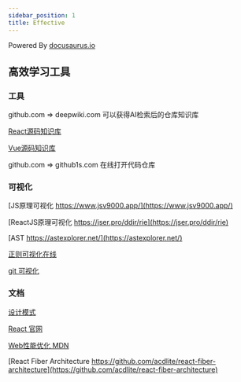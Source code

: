 ```yaml
---
sidebar_position: 1
title: Effective
---
```


Powered By [docusaurus.io](https://docusaurus.io/)

## 高效学习工具

### 工具
github.com  => deepwiki.com 可以获得AI检索后的仓库知识库

[React源码知识库](https://deepwiki.com/facebook/react)

[Vue源码知识库](https://deepwiki.com/vuejs/core)

github.com => github1s.com 在线打开代码仓库
### 可视化

[JS原理可视化 https://www.jsv9000.app/](https://www.jsv9000.app/)

[ReactJS原理可视化 https://jser.pro/ddir/rie](https://jser.pro/ddir/rie)

[AST https://astexplorer.net/](https://astexplorer.net/)

[正则可视化在线](https://codegen.bqrdh.com/regexper/)

[git 可视化](https://learngitbranching.js.org/?locale=zh_CN)

### 文档
[设计模式](https://refactoringguru.cn/design-patterns)

[React 官网](https://react.dev/learn)

[Web性能优化 MDN](https://developer.mozilla.org/en-US/docs/Web/Performance)

[React Fiber Architecture https://github.com/acdlite/react-fiber-architecture](https://github.com/acdlite/react-fiber-architecture)
